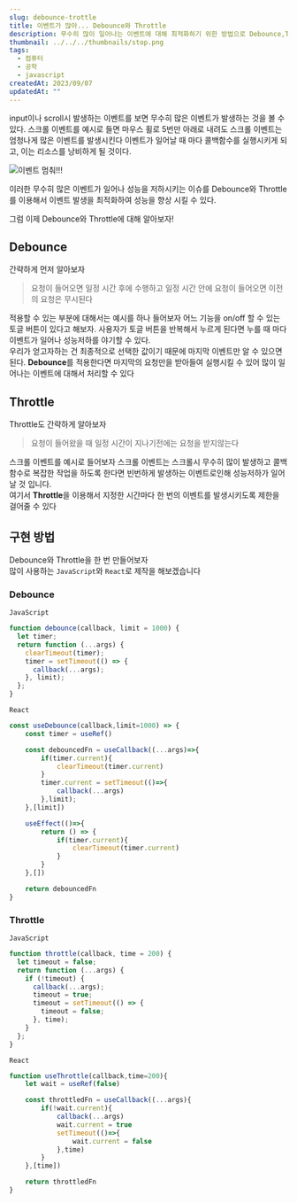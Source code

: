 ```yaml
---
slug: debounce-trottle
title: 이벤트가 많아... Debounce와 Throttle
description: 무수히 많이 일어나는 이벤트에 대해 최적화하기 위한 방법으로 Debounce,Throttle에 대해 설명합니다.
thumbnail: ../../../thumbnails/stop.png
tags:
  - 컴퓨터
  - 공학
  - javascript
createdAt: 2023/09/07
updatedAt: ""
---
```


input이나 scroll시 발생하는 이벤트를 보면 무수히 많은 이벤트가 발생하는 것을 볼 수 있다.
스크롤 이벤트를 예시로 들면 마우스 휠로 5번만 아래로 내려도 스크롤 이벤트는 엄청나게 많은 이벤트를 발생시킨다
이벤트가 일어날 때 마다 콜백함수를 실행시키게 되고, 이는 리소스를 낭비하게 될 것이다.

![이벤트 멈춰!!!](./stopPerson.png)

이러한 무수히 많은 이벤트가 일어나 성능을 저하시키는 이슈를 Debounce와 Throttle를 이용해서 이벤트 발생을 최적화하여 성능을 향상 시킬 수 있다.

그럼 이제 Debounce와 Throttle에 대해 알아보자!

## Debounce

간략하게 먼저 알아보자

> 요청이 들어오면 일정 시간 후에 수행하고 일정 시간 안에 요청이 들어오면 이전의 요청은 무시된다

적용할 수 있는 부분에 대해서는 예시를 하나 들어보자
어느 기능을 on/off 할 수 있는 토글 버튼이 있다고 해보자. 사용자가 토글 버튼을 반복해서 누르게 된다면 누를 때 마다 이벤트가 일어나 성능저하를 야기할 수 있다.<br/>
우리가 얻고자하는 건 최종적으로 선택한 값이기 때문에 마지막 이벤트만 알 수 있으면 된다.
**Debounce**를 적용한다면 마지막의 요청만을 받아들여 실행시킬 수 있어 많이 일어나는 이벤트에 대해서 처리할 수 있다

## Throttle

Throttle도 간략하게 알아보자

> 요청이 들어왔을 때 일정 시간이 지나기전에는 요청을 받지않는다

스크롤 이벤트를 예시로 들어보자
스크롤 이벤트는 스크롤시 무수히 많이 발생하고 콜백함수로 복잡한 작업을 하도록 한다면
빈번하게 발생하는 이벤트로인해 성능저하가 일어날 것 입니다.<br/>
여기서 **Throttle**을 이용해서 지정한 시간마다 한 번의 이벤트를 발생시키도록 제한을 걸어줄 수 있다

## 구현 방법

Debounce와 Throttle을 한 번 만들어보자<br/>
많이 사용하는 `JavaScript`와 `React`로 제작을 해보겠습니다

### Debounce

`JavaScript`

```js
function debounce(callback, limit = 1000) {
  let timer;
  return function (...args) {
    clearTimeout(timer);
    timer = setTimeout(() => {
      callback(...args);
    }, limit);
  };
}
```

`React`

```jsx
const useDebounce(callback,limit=1000) => {
    const timer = useRef()

    const debouncedFn = useCallback((...args)=>{
        if(timer.current){
            clearTimeout(timer.current)
        }
        timer.current = setTimeout(()=>{
            callback(...args)
        },limit);
    },[limit])

    useEffect(()=>{
        return () => {
            if(timer.current){
                clearTimeout(timer.current)
            }
        }
    },[])

    return debouncedFn
}
```

### Throttle

`JavaScript`

```js
function throttle(callback, time = 200) {
  let timeout = false;
  return function (...args) {
    if (!timeout) {
      callback(...args);
      timeout = true;
      timeout = setTimeout(() => {
        timeout = false;
      }, time);
    }
  };
}
```

`React`

```jsx
function useThrottle(callback,time=200){
    let wait = useRef(false)

    const throttledFn = useCallback((...args){
        if(!wait.current){
            callback(...args)
            wait.current = true
            setTimeout(()=>{
                wait.current = false
            },time)
        }
    },[time])

    return throttledFn
}
```
